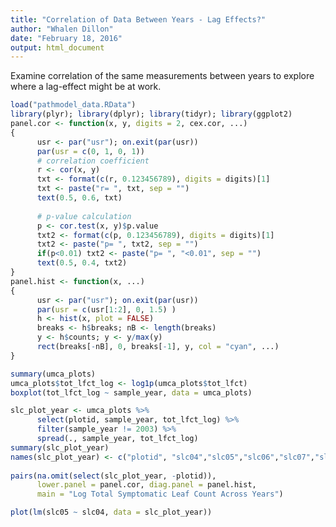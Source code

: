 ```yaml
---
title: "Correlation of Data Between Years - Lag Effects?"
author: "Whalen Dillon"
date: "February 18, 2016"
output: html_document
---
```


Examine correlation of the same measurements between years to explore where a lag-effect might be at work.

```r
load("pathmodel_data.RData")
library(plyr); library(dplyr); library(tidyr); library(ggplot2)
panel.cor <- function(x, y, digits = 2, cex.cor, ...)
{
      usr <- par("usr"); on.exit(par(usr))
      par(usr = c(0, 1, 0, 1))
      # correlation coefficient
      r <- cor(x, y)
      txt <- format(c(r, 0.123456789), digits = digits)[1]
      txt <- paste("r= ", txt, sep = "")
      text(0.5, 0.6, txt)
      
      # p-value calculation
      p <- cor.test(x, y)$p.value
      txt2 <- format(c(p, 0.123456789), digits = digits)[1]
      txt2 <- paste("p= ", txt2, sep = "")
      if(p<0.01) txt2 <- paste("p= ", "<0.01", sep = "")
      text(0.5, 0.4, txt2)
}
panel.hist <- function(x, ...)
{
      usr <- par("usr"); on.exit(par(usr))
      par(usr = c(usr[1:2], 0, 1.5) )
      h <- hist(x, plot = FALSE)
      breaks <- h$breaks; nB <- length(breaks)
      y <- h$counts; y <- y/max(y)
      rect(breaks[-nB], 0, breaks[-1], y, col = "cyan", ...)
}
```

```r
summary(umca_plots)
umca_plots$tot_lfct_log <- log1p(umca_plots$tot_lfct)
boxplot(tot_lfct_log ~ sample_year, data = umca_plots)

slc_plot_year <- umca_plots %>% 
      select(plotid, sample_year, tot_lfct_log) %>%
      filter(sample_year != 2003) %>% 
      spread(., sample_year, tot_lfct_log)
summary(slc_plot_year)
names(slc_plot_year) <- c("plotid", "slc04","slc05","slc06","slc07","slc08","slc09","slc10","slc11","slc12","slc14")
      
pairs(na.omit(select(slc_plot_year, -plotid)),
      lower.panel = panel.cor, diag.panel = panel.hist, 
      main = "Log Total Symptomatic Leaf Count Across Years")

plot(lm(slc05 ~ slc04, data = slc_plot_year))

```

